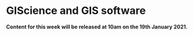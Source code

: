 # GIScience and GIS software

**Content for this week will be released at 10am on the 19th January 2021.**

<!-- ### Spatial Data Models -->

<!-- ### Spatial Properties -->

<!-- ### Geographical Representation -->